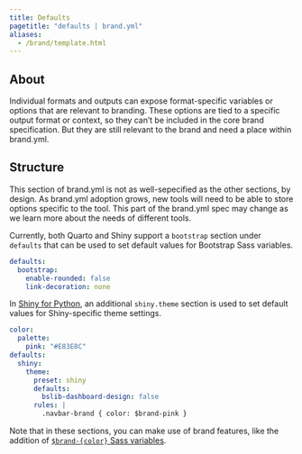 ```yaml
---
title: Defaults
pagetitle: "defaults | brand.yml"
aliases:
  - /brand/template.html
---
```


## About

Individual formats and outputs can expose format-specific variables or options that are relevant to branding.
These options are tied to a specific output format or context, so they can't be included in the core brand specification.
But they are still relevant to the brand and need a place within brand.yml.

## Structure

This section of brand.yml is not as well-sepecified as the other sections, by design.
As brand.yml adoption grows, new tools will need to be able to store options specific to the tool.
This part of the brand.yml spec may change as we learn more about the needs of different tools.

Currently, both Quarto and Shiny support a `bootstrap` section under `defaults` that can be used to set default values for Bootstrap Sass variables.

```.yaml
defaults:
  bootstrap:
    enable-rounded: false
    link-decoration: none
```

In [Shiny for Python](https://shiny.posit.co/py/api/core/ui.Theme.html), an additional `shiny.theme` section is used to set default values for Shiny-specific theme settings.

```.yaml
color:
  palette:
    pink: "#E83E8C"
defaults:
  shiny:
    theme:
      preset: shiny
      defaults:
        bslib-dashboard-design: false
      rules: |
        .navbar-brand { color: $brand-pink }
```

Note that in these sections, you can make use of brand features, like the addition of [`$brand-{color}` Sass variables](color.qmd#automatic-color-definitions).
